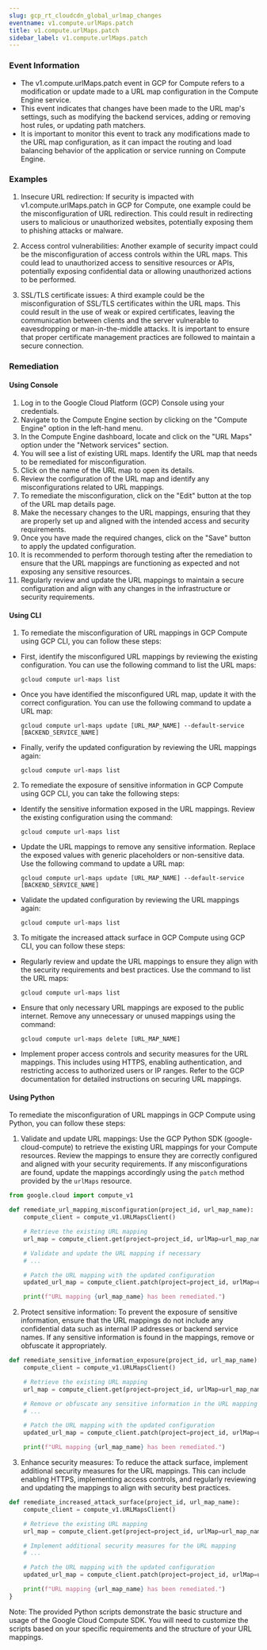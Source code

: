 ```yaml
--- 
slug: gcp_rt_cloudcdn_global_urlmap_changes
eventname: v1.compute.urlMaps.patch
title: v1.compute.urlMaps.patch
sidebar_label: v1.compute.urlMaps.patch
---
```

                       


### Event Information

- The v1.compute.urlMaps.patch event in GCP for Compute refers to a modification or update made to a URL map configuration in the Compute Engine service.
- This event indicates that changes have been made to the URL map's settings, such as modifying the backend services, adding or removing host rules, or updating path matchers.
- It is important to monitor this event to track any modifications made to the URL map configuration, as it can impact the routing and load balancing behavior of the application or service running on Compute Engine.


### Examples

1. Insecure URL redirection: If security is impacted with v1.compute.urlMaps.patch in GCP for Compute, one example could be the misconfiguration of URL redirection. This could result in redirecting users to malicious or unauthorized websites, potentially exposing them to phishing attacks or malware.

2. Access control vulnerabilities: Another example of security impact could be the misconfiguration of access controls within the URL maps. This could lead to unauthorized access to sensitive resources or APIs, potentially exposing confidential data or allowing unauthorized actions to be performed.

3. SSL/TLS certificate issues: A third example could be the misconfiguration of SSL/TLS certificates within the URL maps. This could result in the use of weak or expired certificates, leaving the communication between clients and the server vulnerable to eavesdropping or man-in-the-middle attacks. It is important to ensure that proper certificate management practices are followed to maintain a secure connection.

### Remediation

#### Using Console

1. Log in to the Google Cloud Platform (GCP) Console using your credentials.
2. Navigate to the Compute Engine section by clicking on the "Compute Engine" option in the left-hand menu.
3. In the Compute Engine dashboard, locate and click on the "URL Maps" option under the "Network services" section.
4. You will see a list of existing URL maps. Identify the URL map that needs to be remediated for misconfiguration.
5. Click on the name of the URL map to open its details.
6. Review the configuration of the URL map and identify any misconfigurations related to URL mappings.
7. To remediate the misconfiguration, click on the "Edit" button at the top of the URL map details page.
8. Make the necessary changes to the URL mappings, ensuring that they are properly set up and aligned with the intended access and security requirements.
9. Once you have made the required changes, click on the "Save" button to apply the updated configuration.
10. It is recommended to perform thorough testing after the remediation to ensure that the URL mappings are functioning as expected and not exposing any sensitive resources.
11. Regularly review and update the URL mappings to maintain a secure configuration and align with any changes in the infrastructure or security requirements.

#### Using CLI

1. To remediate the misconfiguration of URL mappings in GCP Compute using GCP CLI, you can follow these steps:

- First, identify the misconfigured URL mappings by reviewing the existing configuration. You can use the following command to list the URL maps:
  ```
  gcloud compute url-maps list
  ```

- Once you have identified the misconfigured URL map, update it with the correct configuration. You can use the following command to update a URL map:
  ```
  gcloud compute url-maps update [URL_MAP_NAME] --default-service [BACKEND_SERVICE_NAME]
  ```

- Finally, verify the updated configuration by reviewing the URL mappings again:
  ```
  gcloud compute url-maps list
  ```

2. To remediate the exposure of sensitive information in GCP Compute using GCP CLI, you can take the following steps:

- Identify the sensitive information exposed in the URL mappings. Review the existing configuration using the command:
  ```
  gcloud compute url-maps list
  ```

- Update the URL mappings to remove any sensitive information. Replace the exposed values with generic placeholders or non-sensitive data. Use the following command to update a URL map:
  ```
  gcloud compute url-maps update [URL_MAP_NAME] --default-service [BACKEND_SERVICE_NAME]
  ```

- Validate the updated configuration by reviewing the URL mappings again:
  ```
  gcloud compute url-maps list
  ```

3. To mitigate the increased attack surface in GCP Compute using GCP CLI, you can follow these steps:

- Regularly review and update the URL mappings to ensure they align with the security requirements and best practices. Use the command to list the URL maps:
  ```
  gcloud compute url-maps list
  ```

- Ensure that only necessary URL mappings are exposed to the public internet. Remove any unnecessary or unused mappings using the command:
  ```
  gcloud compute url-maps delete [URL_MAP_NAME]
  ```

- Implement proper access controls and security measures for the URL mappings. This includes using HTTPS, enabling authentication, and restricting access to authorized users or IP ranges. Refer to the GCP documentation for detailed instructions on securing URL mappings.

#### Using Python

To remediate the misconfiguration of URL mappings in GCP Compute using Python, you can follow these steps:

1. Validate and update URL mappings: Use the GCP Python SDK (google-cloud-compute) to retrieve the existing URL mappings for your Compute resources. Review the mappings to ensure they are correctly configured and aligned with your security requirements. If any misconfigurations are found, update the mappings accordingly using the `patch` method provided by the `urlMaps` resource.

```python
from google.cloud import compute_v1

def remediate_url_mapping_misconfiguration(project_id, url_map_name):
    compute_client = compute_v1.URLMapsClient()

    # Retrieve the existing URL mapping
    url_map = compute_client.get(project=project_id, urlMap=url_map_name)

    # Validate and update the URL mapping if necessary
    # ...

    # Patch the URL mapping with the updated configuration
    updated_url_map = compute_client.patch(project=project_id, urlMap=url_map_name, urlMap=url_map)

    print(f"URL mapping {url_map_name} has been remediated.")
```

2. Protect sensitive information: To prevent the exposure of sensitive information, ensure that the URL mappings do not include any confidential data such as internal IP addresses or backend service names. If any sensitive information is found in the mappings, remove or obfuscate it appropriately.

```python
def remediate_sensitive_information_exposure(project_id, url_map_name):
    compute_client = compute_v1.URLMapsClient()

    # Retrieve the existing URL mapping
    url_map = compute_client.get(project=project_id, urlMap=url_map_name)

    # Remove or obfuscate any sensitive information in the URL mapping
    # ...

    # Patch the URL mapping with the updated configuration
    updated_url_map = compute_client.patch(project=project_id, urlMap=url_map_name, urlMap=url_map)

    print(f"URL mapping {url_map_name} has been remediated.")
```

3. Enhance security measures: To reduce the attack surface, implement additional security measures for the URL mappings. This can include enabling HTTPS, implementing access controls, and regularly reviewing and updating the mappings to align with security best practices.

```python
def remediate_increased_attack_surface(project_id, url_map_name):
    compute_client = compute_v1.URLMapsClient()

    # Retrieve the existing URL mapping
    url_map = compute_client.get(project=project_id, urlMap=url_map_name)

    # Implement additional security measures for the URL mapping
    # ...

    # Patch the URL mapping with the updated configuration
    updated_url_map = compute_client.patch(project=project_id, urlMap=url_map_name, urlMap=url_map)

    print(f"URL mapping {url_map_name} has been remediated.")
}
```

Note: The provided Python scripts demonstrate the basic structure and usage of the Google Cloud Compute SDK. You will need to customize the scripts based on your specific requirements and the structure of your URL mappings.

 